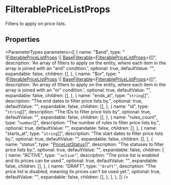 
# FilterablePriceListProps

Filters to apply on price lists.

## Properties

<ParameterTypes
  parameters={[
    {
      name: "$and",
      type: "([FilterablePriceListProps](types.FilterablePriceListProps.mdx) \\| [BaseFilterable](../../DAL/interfaces/types.DAL.BaseFilterable.mdx)&#60;[FilterablePriceListProps](types.FilterablePriceListProps.mdx)&#62;)[]",
      description:
        'An array of filters to apply on the entity, where each item in the array is joined with an "and" condition.',
      optional: true,
      defaultValue: "",
      expandable: false,
      children: [],
    },
    {
      name: "$or",
      type: "([FilterablePriceListProps](types.FilterablePriceListProps.mdx) \\| [BaseFilterable](../../DAL/interfaces/types.DAL.BaseFilterable.mdx)&#60;[FilterablePriceListProps](types.FilterablePriceListProps.mdx)&#62;)[]",
      description:
        'An array of filters to apply on the entity, where each item in the array is joined with an "or" condition.',
      optional: true,
      defaultValue: "",
      expandable: false,
      children: [],
    },
    {
      name: "ends_at",
      type: "`string`[]",
      description: "The end dates to filter price lists by.",
      optional: true,
      defaultValue: "",
      expandable: false,
      children: [],
    },
    {
      name: "id",
      type: "`string`[]",
      description: "The IDs to filter price lists by",
      optional: true,
      defaultValue: "",
      expandable: false,
      children: [],
    },
    {
      name: "rules_count",
      type: "`number`[]",
      description: "The number of rules to filter price lists by.",
      optional: true,
      defaultValue: "",
      expandable: false,
      children: [],
    },
    {
      name: "starts_at",
      type: "`string`[]",
      description: "The start dates to filter price lists by.",
      optional: true,
      defaultValue: "",
      expandable: false,
      children: [],
    },
    {
      name: "status",
      type: "[PriceListStatus](../enums/types.PriceListStatus.mdx)[]",
      description: "The statuses to filter price lists by.",
      optional: true,
      defaultValue: "",
      expandable: false,
      children: [
        {
          name: "ACTIVE",
          type: '`"active"`',
          description: "The price list is enabled and its prices can be used.",
          optional: true,
          defaultValue: "",
          expandable: false,
          children: [],
        },
        {
          name: "DRAFT",
          type: '`"draft"`',
          description:
            "The price list is disabled, meaning its prices can't be used yet.",
          optional: true,
          defaultValue: "",
          expandable: false,
          children: [],
        },
      ],
    },
  ]}
/>

